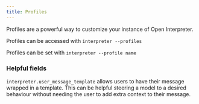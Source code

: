 ```yaml
---
title: Profiles
---
```


Profiles are a powerful way to customize your instance of Open Interpreter.

Profiles can be accessed with `interpreter --profiles`

Profiles can be set with `interpreter --profile name`

### Helpful fields

`interpreter.user_message_template` allows users to have their message wrapped in a template. This can be helpful steering a model to a desired behaviour without needing the user to add extra context to their message.
